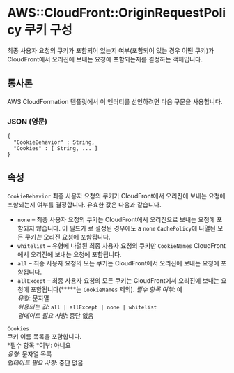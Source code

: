 # AWS::CloudFront::OriginRequestPolicy 쿠키 구성

최종 사용자 요청의 쿠키가 포함되어 있는지 여부(포함되어 있는 경우 어떤 쿠키)가 CloudFront에서 오리진에 보내는 요청에 포함되는지를 결정하는 객체입니다.

## 통사론

AWS CloudFormation 템플릿에서 이 엔터티를 선언하려면 다음 구문을 사용합니다.

### JSON (영문)

```
{
  "CookieBehavior" : String,
  "Cookies" : [ String, ... ]
}
```

## 속성

`CookieBehavior` 최종 사용자 요청의 쿠키가 CloudFront에서 오리진에 보내는 요청에 포함되는지 여부를 결정합니다. 유효한 값은 다음과 같습니다.

- `none` – 최종 사용자 요청의 쿠키는 CloudFront에서 오리진으로 보내는 요청에 포함되지 않습니다. 이 필드가 로 설정된 경우에도 a `none` `CachePolicy`에 나열된 모든 쿠키*는* 오리진 요청에 포함됩니다.
- `whitelist` – 유형에 나열된 최종 사용자 요청의 쿠키만 `CookieNames` CloudFront에서 오리진에 보내는 요청에 포함됩니다.
- `all` – 최종 사용자 요청의 모든 쿠키는 CloudFront에서 오리진에 보내는 요청에 포함됩니다.
- `allExcept` – 최종 사용자 요청의 모든 쿠키는 CloudFront에서 오리진에 보내는 요청에 포함됩니다(**\***는 `CookieNames` 제외).
  _필수 항목 여부_: 예  
  _유형_: 문자열  
  _허용되는 값_: `all | allExcept | none | whitelist`  
  _업데이트 필요 사항_: 중단 없음

`Cookies`  
쿠키 이름 목록을 포함합니다.  
*필수 항목 *여부: 아니요  
_유형_: 문자열 목록  
_업데이트 필요 사항_: 중단 없음
